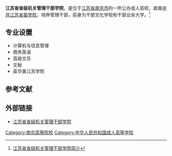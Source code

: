 {{高校
| name = 江苏省省级机关管理干部学院
| image =
| logo =
| motto =
| rector =
| type = 公办
| established =
| location = [[中华人民共和国|中华人民共和国]][[江苏省|江苏省]][[南京市|南京市]]
| students =
| staff =
| campus =
| address =南京市江苏路32号
| telephone =
| area =
| sports =
| website =http://www.jsggy.net
}}
'''江苏省省级机关管理干部学院'''，是位于[[江苏省|江苏省]][[南京市|南京市]]的一所公办成人高校，直属[[中共江苏省委党校|中共江苏省委党校]]，培养管理干部，前身为干部文化学校和干部业余大学。<ref>[http://218.94.123.96:8089/cardre/editinfo1.action?cctab.id=4028811909cf29be0109cf46ac3d0018 江苏省省级机关管理干部学院简介]{{dead link|date=2018年3月 |bot=InternetArchiveBot |fix-attempted=yes }}</ref>

== 专业设置 ==
*计算机与信息管理
*商务英语
*高级文员
*文秘
*英华美江苏学院
== 参考文献 ==
{{reflist}}
== 外部链接 ==
* [https://web.archive.org/web/20180309170159/http://www.jsggy.net/ 江苏省省级机关管理干部学院]

{{Univ-stub}}
{{江苏高等院校}}
[[Category:南京高等院校|Category:南京高等院校]]
[[Category:中华人民共和国成人高等学校|Category:中华人民共和国成人高等学校]]